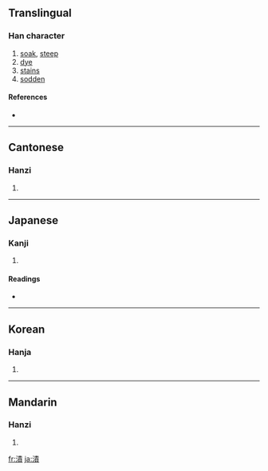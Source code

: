 {{see|渍}}
==Translingual==

===Han character===
{{Han char|rn=85|rad=水|as=11|sn=14|four=3518<sub>6</sub>|canj=水手一金 (EQMC)}}

# [[soak]], [[steep]]
# [[dye]]
# [[stains]]
# [[sodden]]

====References====
* {{Han ref|kx=0647.010|dkj=18167|dj=1057.010|hdz=31712.070|uh=6F2C|ud=28460|bh=BA7B|bd=47739}}

----

==Cantonese==

===Hanzi===
{{yue-hanzi|jyut=|y=ji3}}

# {{defn|Cantonese}}

----

==Japanese==

===Kanji===
{{ja-kanji|grade=c|rs=水11}}

# {{defn|Japanese}}

====Readings====
* {{ja-readings|on=[[し]] (shi)|kun=[[ひたす]] (hitasu), [[つける]] (tsukeru), [[つけ]] (tsuke)}}

----

==Korean==

===Hanja===
{{ko-hanja|hangeul=지|eumhun=|rv=ji|mr=chi|y=ci}}

# {{defn|Korean}}

----

==Mandarin==

===Hanzi===
{{cmn-hanzi|sim=渍|pin=[[qì]] ([[qi4]]), [[sè]] ([[se4]]), [[zì]] ([[zi4]])|wg=ch'i<sup>4</sup>, se<sup>4</sup>, tzu<sup>4</sup>}}

# {{defn|Mandarin}}

[[fr:漬]]
[[ja:漬]]